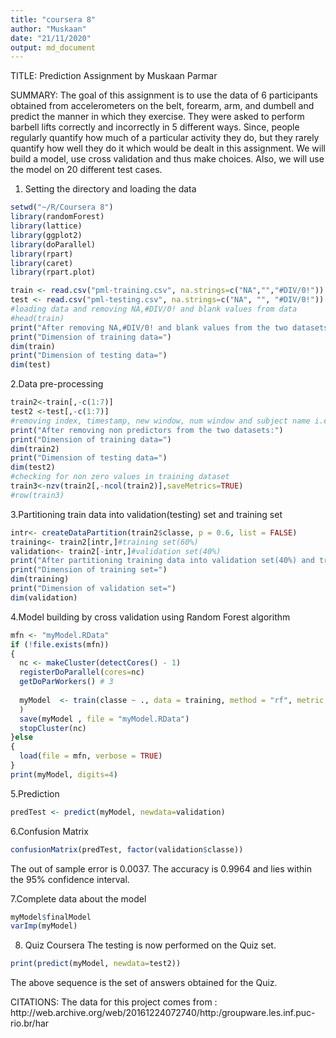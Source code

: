 ```yaml
---
title: "coursera 8"
author: "Muskaan"
date: "21/11/2020"
output: md_document
---
```

TITLE: Prediction Assignment by Muskaan Parmar

SUMMARY: The goal of this assignment is to use the data of 6 participants obtained from accelerometers on the belt, forearm, arm, and dumbell and predict the manner in which they exercise. They were asked to perform barbell lifts correctly and incorrectly in 5 different ways. Since, people regularly quantify how much of a particular activity they do, but they rarely quantify how well they do it which would be dealt in this assignment. We will build a model, use cross validation and thus make choices. Also, we will use the model on 20 different test cases.

1. Setting the directory and loading the data
```r
setwd("~/R/Coursera 8")
library(randomForest)
library(lattice)
library(ggplot2)
library(doParallel)
library(rpart)
library(caret)   
library(rpart.plot)

train <- read.csv("pml-training.csv", na.strings=c("NA","","#DIV/0!"))
test <- read.csv("pml-testing.csv", na.strings=c("NA", "", "#DIV/0!"))
#loading data and removing NA,#DIV/0! and blank values from data
#head(train)
print("After removing NA,#DIV/0! and blank values from the two datasets:")
print("Dimension of training data=")
dim(train)
print("Dimension of testing data=")
dim(test)
```

2.Data pre-processing
```r
train2<-train[,-c(1:7)]
test2 <-test[,-c(1:7)]
#removing index, timestamp, new window, num window and subject name i.e. first 7 columns
print("After removing non predictors from the two datasets:")
print("Dimension of training data=")
dim(train2)
print("Dimension of testing data=")
dim(test2)
#checking for non zero values in training dataset
train3<-nzv(train2[,-ncol(train2)],saveMetrics=TRUE)
#row(train3)
```

3.Partitioning train data into validation(testing) set and training set
```r
intr<- createDataPartition(train2$classe, p = 0.6, list = FALSE)
training<- train2[intr,]#training set(60%)
validation<- train2[-intr,]#validation set(40%)
print("After partitioning training data into validation set(40%) and training set(60%) :")
print("Dimension of training set=")
dim(training)
print("Dimension of validation set=")
dim(validation)
```

4.Model building by cross validation using Random Forest algorithm
```r

mfn <- "myModel.RData"
if (!file.exists(mfn)) 
{
  nc <- makeCluster(detectCores() - 1)
  registerDoParallel(cores=nc)
  getDoParWorkers() # 3    
  
  myModel  <- train(classe ~ ., data = training, method = "rf", metric = "Accuracy",         preProcess=c("center", "scale"), trControl=trainControl(method = "cv", number = 4, p= 0.60, allowParallel = TRUE ) 
  )
  save(myModel , file = "myModel.RData")
  stopCluster(nc)
}else 
{
  load(file = mfn, verbose = TRUE)
}
print(myModel, digits=4)
```

5.Prediction
```r
predTest <- predict(myModel, newdata=validation)
```

6.Confusion Matrix
```r

confusionMatrix(predTest, factor(validation$classe))
```
The out of sample error is 0.0037.
The accuracy is 0.9964 and lies within the 95% confidence interval.


7.Complete data about the model
```r
myModel$finalModel
varImp(myModel)
```

8. Quiz Coursera
The testing is now performed on the Quiz set.
```r
print(predict(myModel, newdata=test2))
```
The above sequence is the set of answers obtained for the Quiz.


CITATIONS: The data for this project comes from : http://web.archive.org/web/20161224072740/http:/groupware.les.inf.puc-rio.br/har

